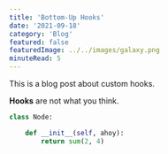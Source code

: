 ```yaml
---
title: 'Bottom-Up Hooks'
date: '2021-09-18'
category: 'Blog'
featured: false
featuredImage: ../../images/galaxy.png
minuteRead: 5
---
```


This is a blog post about custom hooks.

**Hooks** are not what you think.

```python
class Node:

    def __init__(self, ahoy):
        return sum(2, 4)

```
